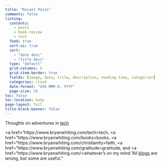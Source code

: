 ```yaml
---
title: "Recent Posts"
comments: false
listing:
  contents: 
    - posts
    - book-review
    - tech
  feed: true
  sort-ui: true
  sort: 
    - "date desc"
    - "title desc"
  type: "default"
  grid-columns: 4
  grid-item-border: true
  fields: [image, date, title, description, reading-time, categories]
  categories: cloud
  date-format: "ddd MMM D, YYYY"
  page-size: 50
toc: false
toc-location: body
page-layout: full
title-block-banner: false
---
```


Thoughts on adventures in [tech](tech.md)

<a href="https://www.bryanwhiting.com/tech>tech</a>, <a href="https://www.bryanwhiting.com/books>books</a>, <a href="https://www.bryanwhiting.com/christianity>faith</a>, <a href="https://www.bryanwhiting.com/gratitude>gratitude</a>, and <a href="https://www.bryanwhiting.com/>whatever's on my mind</a>. "All [blogs](https://en.wikipedia.org/wiki/All_models_are_wrong) are wrong, but some are useful."

